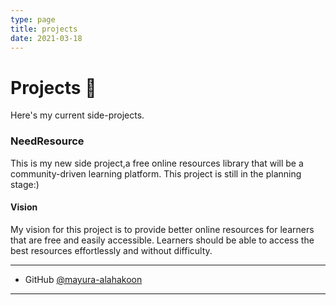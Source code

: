 ```yaml
---
type: page
title: projects
date: 2021-03-18
---
```


# Projects 🚀

Here's my current side-projects.

### NeedResource 

This is my new side project,a free online resources library that will be a 
community-driven learning platform. This project is still in the planning stage:) 

#### Vision

My vision for this project is to provide better online resources for learners that are free and easily accessible.
Learners should be able to access the best resources effortlessly and without difficulty.

---
- GitHub [@mayura-alahakoon](https://github.com/mayura-alahakoon)
---